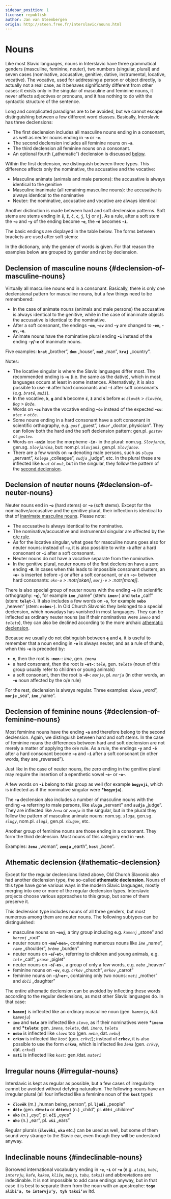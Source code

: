 ```yaml
---
sidebar_position: 1
license: republish
author: Jan van Steenbergen
origin: http://steen.free.fr/interslavic/nouns.html
---
```



# Nouns

Like most Slavic languages, nouns in Interslavic have three grammatical genders (masculine, feminine, neuter), two numbers (singular, plural) and seven cases (nominative, accusative, genitive, dative, instrumental, locative, vocative). The vocative, used for addressing a person or object directly, is actually not a real case, as it behaves significantly different from other cases: it exists only in the singular of masculine and feminine nouns, it never affects adjectives or pronouns, and it has nothing to do with the syntactic structure of the sentence.

Long and complicated paradigms are to be avoided, but we cannot escape distinguishing between a few different word classes. Basically, Interslavic has three declensions:

- The first declension includes all masculine nouns ending in a consonant, as well as neuter nouns ending in **-`o`** or **-`e`**.
- The second declension includes all feminine nouns on **-`a`**.
- The third declension all feminine nouns on a consonant.
- An optional fourth („athematic”) declension is discussed [below][1].

Within the first declension, we distinguish between three types. This difference affects only the nominative, the accusative and the vocative:

- Masculine animate (animals and male persons): the accusative is always identical to the genitive
- Masculine inanimate (all remaining masculine nouns): the accusative is always identical to the nominative
- Neuter: the nominative, accusative and vocative are always identical

Another distinction is made between hard and soft declension patterns. Soft stems are stems ending in **`š`**, **`ž`**, **`č`**, **`c`**, **`j`**, **`lj`** or **`nj`**. As a rule, after a soft stem the **-`o`** and **-`y`** of the ending become **-`e`**, the **-`ě`** becomes **-`i`**.

The basic endings are displayed in the table below. The forms between brackets are used after soft stems:

<Endings />

In the dictionary, only the gender of words is given. For that reason the examples below are grouped by gender and not by declension.

## Declension of masculine nouns {#declension-of-masculine-nouns}

Virtually all masculine nouns end in a consonant. Basically, there is only one declensional pattern for masculine nouns, but a few things need to be remembered:

- In the case of animate nouns (animals and male persons) the accusative is always identical to the genitive, while in the case of inanimate objects the accusative is identical to the nominative.
- After a soft consonant, the endings **-`om`**, **-`ov`** and **-`y`** are changed to **-`em`, -`ev`, -`e`**.
- Animate nouns have the nominative plural ending **-`i`** instead of the ending **-`y`/-`e`** of inanimate nouns.

Five examples: **`brat`** „brother”, **`dom`** „house”, **`muž`** „man”, **`kraj`** „country”.

<DeclensionOfMasculineNouns />

Notes:

- The locative singular is where the Slavic languages differ most. The recommended ending is **-`u`** (i.e. the same as the dative), which in most languages occurs at least in some instances. Alternatively, it is also possible to use **-`ě`** after hard consonants and **-`i`** after soft consonants (e.g. _`bratě`_, _`muži`_).
- In the vocative, **`k`**, **`g`** and **`h`** become **`č`**, **`ž`** and **`š`** before **`e`**: _`člověk`_ > _`člověče`_, _`Bog`_ > _`Bože`_.
- Words on **-`ec`** have the vocative ending **-`če`** instead of the expected **-`cu`**: _`otec`_ > _`otče`_.
- Some nouns ending in a hard consonant have a soft consonant in scientific orthography, e.g. _`gosť`_ „guest”, _`lěkaŕ`_ „doctor, physician”. They can follow both the hard and the soft declension pattern: gen.pl. _`gostov`_ or _`gostev`_.
- Words on **-`anin`** lose the morpheme **-`in`-** in the plural: nom.sg. _`Slovjanin`_, gen.sg. _`Slovjanina`_, but: nom.pl. _`Slovjani`_, gen.pl. _`Slovjanov`_.
- There are a few words on **-`a`** denoting male persons, such as _`sluga`_ „servant”, _`kolega`_ „colleague”, _`sudja`_ „judge”, etc. In the plural these are inflected like _`brat`_ or _`muž`_, but in the singular, they follow the pattern of the [second declension][2].

## Declension of neuter nouns {#declension-of-neuter-nouns}

Neuter nouns end in **-`o`** (hard stems) or **-`e`** (soft stems). Except for the nominative/accusative and the genitive plural, their inflection is identical to that of [inanimate masculine nouns][3]. Please note:

- The accusative is always identical to the nominative.
- The nominative/accusative and instrumental singular are affected by the [o/e rule][4].
- As for the locative singular, what goes for masculine nouns goes also for neuter nouns: instead of **-`u`**, it is also possible to write **-`ě`** after a hard consonant or **-`i`** after a soft consonant.
- Neuter nouns do not have a vocative separate from the nominative.
- In the genitive plural, neuter nouns of the first declension have a zero ending **-`Ø`**. In cases when this leads to impossible consonant clusters, an **-`e`-** is inserted before **-`j`** or after a soft consonant, or an **-`o`-** between hard consonants: _`okn-o` > :notr[ok**o**n]_, _`morj-e` > :notr[mor**e**j]_.

There is also special group of neuter nouns with the ending **-`e`** (in scientific orthography: **-`ę`**), for example **`ime`** „name” (stem: **`imen-`**) and **`tele`** „calf” (stem: **`telęt-`**). It also includes a few words on **-`o`**, for example **`nebo`** „heaven” (stem: **`nebes-`**). In Old Church Slavonic they belonged to a special declension, which nowadays has vanished in most languages. They can be inflected as ordinary neuter nouns (as if their nominatives were _`imeno`_ and _`teleto`_), they can also be declined according to the more archaic [athematic declension][1].

Because we usually do not distinguish between **`ę`** and **`e`**, it is useful to remember that a noun ending in **-`e`** is always neuter, and as a rule of thumb, when this **-`e`** is preceded by:

- **`m`**, then the root is **-`men`-**: _ime_, gen. _`imena`_
- a hard consonant, then the root is **-`et`-**: _`tele`_, gen. _`teleta`_ (noun of this group usually refer to children or young animals)
- a soft consonant, then the root is **-`Ø`-**: _`morje`_, pl. _`morja`_ (in other words, an **-`o`** noun affected by the o/e rule)

For the rest, declension is always regular. Three examples: **`slovo`** „word”, **`morje`** „sea”, **`ime`** „name”.

<DeclensionOfNeuterNouns />

## Declension of feminine nouns {#declension-of-feminine-nouns}

Most feminine nouns have the ending **-`a`** and therefore belong to the second declension. Again, we distinguish between hard and soft stems. In the case of feminine nouns the differences between hard and soft declension are not merely a matter of applying the o/e rule. As a rule, the endings **-`y`** and **-`ě`** after a hard consonant become **-`e`** and **-`i`** after a soft consonant (in other words, they are „reversed”).

Just like in the case of neuter nouns, the zero ending in the genitive plural may require the insertion of a epenthetic vowel **-`e`-** or **-`o`-**.

A few words on **-`i`** belong to this group as well (for example **`bogynji`**, which is inflected as if the nominative singular were **\*`bogynja`**).

The **-`a`** declension also includes a number of masculine nouns with the ending **-`a`** referring to male persons, like **`sluga`** „servant” and **`sudja`** „judge”. They are inflected like _`žena`_ or _`zemja`_ in the singular, but in the plural they follow the pattern of masculine animate nouns: nom.sg. _`sluga`_, gen.sg. _`slugy`_, nom.pl. _`slugi`_, gen.pl. _`slugov`_, etc.

Another group of feminine nouns are those ending in a consonant. They form the third declension. Most nouns of this category end in **-`ost`**.

Examples: **`žena`** „woman”, **`zemja`** „earth”, **`kost`** „bone”.

<DeclensionOfFeminineNouns />

## Athematic declension {#athematic-declension}

Except for the regular declensions listed above, Old Church Slavonic also had another declension type, the so-called **athematic declension**. Nouns of this type have gone various ways in the modern Slavic languages, mostly merging into one or more of the regular declension types. Interslavic projects choose various approaches to this group, but some of them preserve it.

This declension type includes nouns of all three genders, but most numerous among them are neuter nouns. The following subtypes can be distinguished:

- masculine nouns on **-`enj`**, a tiny group including e.g. _`kamenj`_ „stone” and _`korenj`_ „root”
- neuter nouns on **-`me`/-`men`-**, containing numerous nouns like _`ime`_ „name”, _`rame`_ „shoulder”, _`brěme`_ „burden”
- neuter nouns on **-`e`/-`et`-**, referring to children and young animals, e.g. _`tele`_ „calf”, _`prase`_ „piglet”
- neuter nouns on **-`o`/-`es`-**, a group of only a few words, e.g. _`nebo`_ „heaven”
- feminine nouns on **-`ov`**, e.g. _`crkov`_ „church”, _`mrkov`_ „carrot”
- feminine nouns on **-`i`/-`er`-**, containing only two nouns: _`mati`_ „mother” and _`doči`_ „daughter”

<AthematicDeclension />

The entire athematic declension can be avoided by inflecting these words according to the regular declensions, as most other Slavic languages do. In that case:

- **`kamenj`** is inflected like an ordinary masculine noun (gen. _`kamenja`_, dat. _`kamenju`_)
- **`ime`** and **`tele`** are inflected like _`slovo`_, as if their nominatives were **\*`imeno`** and **\*`teleto`**: gen. _`imena`, `teleta`_, dat. _`imenu`, `teletu`_
- **`nebo`** is inflected like _`slovo`_ too (gen. _`neba`_, dat. _`nebu`_)
- **`crkov`** is inflected like _`kost`_ (gen. _`crkvi`_); instead of **`crkov`**, it is also possible to use the form **`crkva`**, which is inflected lke _`žena`_ (gen. _`crkvy`_, dat. _`crkvě`_)
- **`mati`** is inflected like _`kost`_: gen./dat. _`materi`_

## Irregular nouns {#irregular-nouns}

Interslavic is kept as regular as possible, but a few cases of irregularity cannot be avoided without defying naturalism. The following nouns have an irregular plural (all four inflected like a feminine noun of the **`kost`** type):

- **`člověk`** (m.) „human being, person”, pl. **`ljudi`** „people”
- **`děte`** (gen. **`děteta`** or **`dětete`**) (n.) „child”, pl. **`děti`** „children”
- **`oko`** (n.) „eye”, pl. **`oči`** „eyes”
- **`uho`** (n.) „ear”, pl. **`uši`** „ears”

Regular plurals (**`člověki`**, **`oka`** etc.) can be used as well, but some of them sound very strange to the Slavic ear, even though they will be understood anyway.

## Indeclinable nouns {#indeclinable-nouns}

Borrowed international vocabulary ending in **-`e`**, **-`i`** or **-`u`** (e.g. _`alibi`, `hobi`, `intervju`, `kafe`, `kakao`, `kliše`, `menju`, `tabu`, `taksi`_) and abbreviations are indeclinable. It is not impossible to add case endings anyway, but in that case it is best to separate them from the noun with an apostrophe: **`togo alibi’a, te intervju’y, tyh taksi’ov`** itd.

[1]: #athematic_declension

[2]: #feminine_declension

[3]: #masculine_declension

[4]: ../phonology.mdx#o
